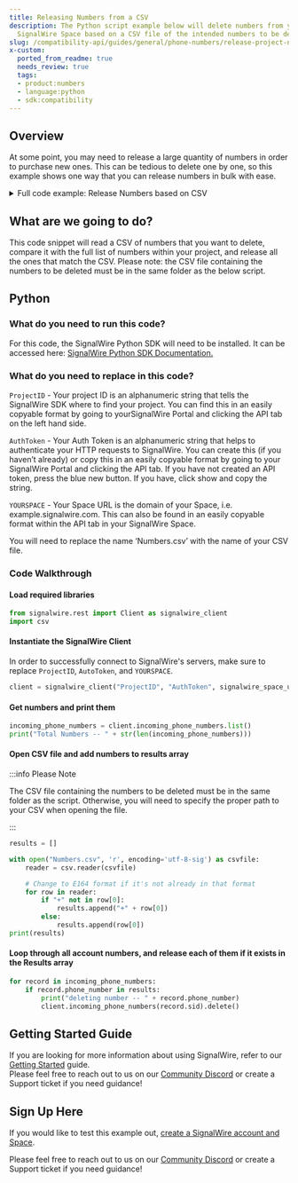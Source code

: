 ---
title: Releasing Numbers from a CSV
description: The Python script example below will delete numbers from your
  SignalWire Space based on a CSV file of the intended numbers to be deleted.
slug: /compatibility-api/guides/general/phone-numbers/release-project-numbers-based-off-csv
x-custom:
  ported_from_readme: true
  needs_review: true
  tags:
  - product:numbers
  - language:python
  - sdk:compatibility
---


Overview
--------

At some point, you may need to release a large quantity of numbers in order to purchase new ones. This can be tedious to delete one by one, so this example shows one way that you can release numbers in bulk with ease.

<details>
  <summary>Full code example: Release Numbers based on CSV</summary>

```python
from signalwire.rest import Client as signalwire_client
import csv

client = signalwire_client("ProjectID", "AuthToken",
signalwire_space_url='YOURSPACE.signalwire.com')

incoming_phone_numbers = client.incoming_phone_numbers.list()
print("Total Numbers -- " + str(len(incoming_phone_numbers)))

results = []

with open("Numbers.csv", 'r', encoding='utf-8-sig') as csvfile:
    reader = csv.reader(csvfile)

    for row in reader:
        if "+" not in row[0]:
            results.append("+" + row[0])
        else:
            results.append(row[0])
print(results)

for record in incoming_phone_numbers:
    if record.phone_number in results:
        print("deleting number -- " + record.phone_number)
        client.incoming_phone_numbers(record.sid).delete()
```

</details>

What are we going to do?
------------------------

This code snippet will read a CSV of numbers that you want to delete, compare it with the full list of numbers within your project, and release all the ones that match the CSV. Please note: the CSV file containing the numbers to be deleted must be in the same folder as the below script.

Python
------

### What do you need to run this code?

For this code, the SignalWire Python SDK will need to be installed. It can be accessed here: [SignalWire Python SDK Documentation. ](/compatibility-api/sdks)

### What do you need to replace in this code?

`ProjectID` - Your project ID is an alphanumeric string that tells the SignalWire SDK where to find your project. You can find this in an easily copyable format by going to yourSignalWire Portal and clicking the API tab on the left hand side.

`AuthToken` - Your Auth Token is an alphanumeric string that helps to authenticate your HTTP requests to SignalWire. You can create this (if you haven’t already) or copy this in an easily copyable format by going to your SignalWire Portal and clicking the API tab. If you have not created an API token, press the blue new button. If you have, click show and copy the string.

`YOURSPACE` - Your Space URL is the domain of your Space, i.e. example.signalwire.com. This can also be found in an easily copyable format within the API tab in your SignalWire Space.

You will need to replace the name ‘Numbers.csv’ with the name of your CSV file.

### Code Walkthrough

#### Load required libraries

```python
from signalwire.rest import Client as signalwire_client
import csv
```

#### Instantiate the SignalWire Client

In order to successfully connect to SignalWire's servers, make sure to replace `ProjectID`, `AutoToken`, and `YOURSPACE`.

```python
client = signalwire_client("ProjectID", "AuthToken", signalwire_space_url='YOURSPACE.signalwire.com')
```

#### Get numbers and print them

```python
incoming_phone_numbers = client.incoming_phone_numbers.list()
print("Total Numbers -- " + str(len(incoming_phone_numbers)))
```

#### Open CSV file and add numbers to results array


:::info Please Note

The CSV file containing the numbers to be deleted must be in the same folder as the script. Otherwise, you will need to specify the proper path to your CSV when opening the file.

:::

```python
results = []

with open("Numbers.csv", 'r', encoding='utf-8-sig') as csvfile:
    reader = csv.reader(csvfile)

    # Change to E164 format if it's not already in that format
    for row in reader:
        if "+" not in row[0]:
            results.append("+" + row[0])
        else:
            results.append(row[0])
print(results)
```

#### Loop through all account numbers, and release each of them if it exists in the Results array

```python
for record in incoming_phone_numbers:
    if record.phone_number in results:
        print("deleting number -- " + record.phone_number)
        client.incoming_phone_numbers(record.sid).delete()
```

Getting Started Guide
---------------------

If you are looking for more information about using SignalWire, refer to our [Getting Started](/platform/dashboard/getting-started/signing-up-for-a-space) guide.  
Please feel free to reach out to us on our [Community Discord](https://discord.com/invite/F2WNYTNjuF) or create a Support ticket if you need guidance!

Sign Up Here
------------

If you would like to test this example out, [create a SignalWire account and Space](https://m.signalwire.com/signups/new?s=1).

Please feel free to reach out to us on our [Community Discord](https://discord.com/invite/F2WNYTNjuF) or create a Support ticket if you need guidance!
